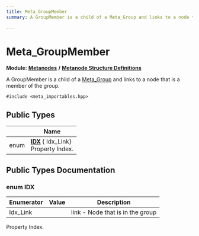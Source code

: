 ```yaml
---
title: Meta_GroupMember
summary: A GroupMember is a child of a Meta_Group and links to a node that is a member of the group. 

---
```


# Meta_GroupMember

**Module:** **[Metanodes](../Modules/group__api__metanodes.mdx)** **/** **[Metanode Structure Definitions](../Modules/group__api__metadefs.mdx)**



A GroupMember is a child of a [Meta_Group](../Classes/struct_meta___group.mdx) and links to a node that is a member of the group. 


`#include <meta_importables.hpp>`

## Public Types

|                | Name           |
| -------------- | -------------- |
| enum| **[IDX](../Classes/struct_meta___group_member.mdx#enum-idx)** { Idx_Link}<br />Property Index.  |

## Public Types Documentation

### enum IDX

| Enumerator | Value | Description |
| ---------- | ----- | ----------- |
| Idx_Link | | link - Node that is in the group   |



Property Index. 

